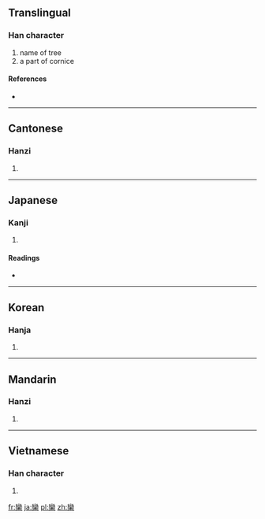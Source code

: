 {{also|栾|灤}}
==Translingual==

===Han character===
{{Han char|rn=75|rad=木|as=19|sn=23|four=2290<sub>4</sub>|canj=女火木 (VFD)}}

# name of tree
# a part of cornice

====References====
* {{Han ref|kx=0564.010|dkj=15947|dj=0953.050|hdz=21324.150|uh=6B12|ud=27410|bh=F7E1|bd=63457}}

----

==Cantonese==

===Hanzi===
{{yue-hanzi|jyut=|y=lyun4|sim=栾}}

# {{defn|lang=yue|sort=木19}}

----

==Japanese==

===Kanji===
{{ja-kanji|grade=|rs=木19}}

# {{defn|lang=ja|sort=木19}}

====Readings====
* {{ja-readings|on=[[らん]] (ran)|kun=[[おうち]] (ouchi), [[ひじき]] (hijiki), [[まどか]] (madoka)}}

----

==Korean==

===Hanja===
{{ko-hanja|hangeul=란>난|eumhun=|rv=ran>nan|mr=ran>nan|y=lan>nan}}

# {{defn|lang=ko|sort=木19}}

----

==Mandarin==

===Hanzi===
{{cmn-hanzi|sim=栾|pin=[[luán]] ([[luan2]])|wg=luan<sup>2</sup>}}

# {{defn|lang=cmn|sort=木19}}

----

==Vietnamese==

===Han character===
{{vi-hantu|[[loan]]|rs=木19}}

# {{defn|lang=vi|sort=木19}}

[[fr:欒]]
[[ja:欒]]
[[pl:欒]]
[[zh:欒]]